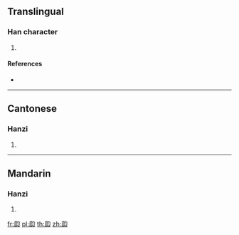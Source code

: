 ==Translingual==

===Han character===
{{Han char|rn=97|rad=瓜|as=03|sn=8|four=77232|canj=HOPI,XHOPI}}

# {{defn|Han|sort=瓜03}}

====References====
* {{Han ref|kx=0746.020|dkj=21372|dj=1154.150|hdz=42654.030|uh=74DD|ud=29917|bh=CD6E|bd=52590}}

----

==Cantonese==

===Hanzi===
{{yue-hanzi|jyut=|y=bok3}}

# {{defn|lang=yue|sort=瓜03}}

----

==Mandarin==

===Hanzi===
{{cmn-hanzi|pin=[[bó]] ([[bo2]])|wg=po<sup>2</sup>}}

# {{defn|lang=cmn|sort=瓜03}}

[[fr:瓝]]
[[pl:瓝]]
[[th:瓝]]
[[zh:瓝]]